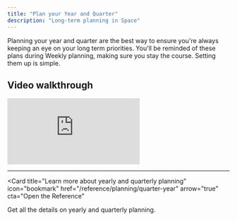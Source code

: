 ```yaml
---
title: "Plan your Year and Quarter"
description: "Long-term planning in Space"
---
```


Planning your year and quarter are the best way to ensure you're always keeping an eye on your long term priorities. 
You'll be reminded of these plans during Weekly planning, making sure you stay the course. Setting them up is simple.

## Video walkthrough

<Frame caption="Planning a quarter in Space">
<iframe
  className="w-full aspect-video rounded-xl"
  src="https://www.youtube.com/embed/SkFs-9-nDys"
  title="YouTube video player"
  frameBorder="0"
  allow="accelerometer; autoplay; clipboard-write; encrypted-media; gyroscope; picture-in-picture"
  allowFullScreen
  style={{ width: '100%', borderRadius: '0.5rem' }}
></iframe>
</Frame>

---

<Card
  title="Learn more about yearly and quarterly planning"
  icon="bookmark"
  href="/reference/planning/quarter-year"
  arrow="true"
  cta="Open the Reference"
>
  Get all the details on yearly and quarterly planning.
</Card>
